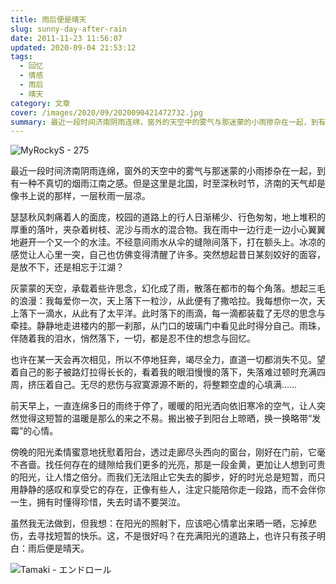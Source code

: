 ```yaml
---
title: 雨后便是晴天
slug: sunny-day-after-rain
date: 2011-11-23 11:56:07
updated: 2020-09-04 21:53:12
tags:
  - 回忆
  - 情感
  - 雨后
  - 晴天
category: 文章
cover: /images/2020/09/2020090421472732.jpg
summary: 最近一段时间济南阴雨连绵，窗外的天空中的雾气与那迷蒙的小雨掺杂在一起，到有一种不真切的烟雨江南之感。
---
```


![MyRockyS - 275](/images/2020/09/2020090421492124.jpg)

最近一段时间济南阴雨连绵，窗外的天空中的雾气与那迷蒙的小雨掺杂在一起，到有一种不真切的烟雨江南之感。但是这里是北国，时至深秋时节，济南的天气却是像书上说的那样，一层秋雨一层凉。

瑟瑟秋风刺痛着人的面庞，校园的道路上的行人日渐稀少、行色匆匆，地上堆积的厚重的落叶，夹杂着树枝、泥沙与雨水的混合物。我在雨中一边行走一边小心翼翼地避开一个又一个的水洼。不经意间雨水从伞的缝隙间落下，打在额头上。冰凉的感觉让人心里一突，自己也仿佛变得清醒了许多。突然想起昔日某刻姣好的面容，是放不下，还是相忘于江湖？

灰蒙蒙的天空，承载着些许思念，幻化成了雨，散落在都市的每个角落。想起三毛的浪漫：我每爱你一次，天上落下一粒沙，从此便有了撒哈拉。我每想你一次，天上落下一滴水，从此有了太平洋。此时落下的雨滴，每一滴都装载了无尽的思念与牵挂。静静地走进楼内的那一刹那，从门口的玻璃门中看见此时得分自己。雨珠，伴随着我的泪水，悄然落下，一切，都是忍不住的想念与回忆。

也许在某一天会再次相见，所以不停地狂奔，竭尽全力，直道一切都消失不见。望着自己的影子被路灯拉得长长的，看着我的眼泪慢慢的落下，失落难过顿时充满四周，挤压着自己。无尽的悲伤与寂寞源源不断的，将整颗空虚的心填满……

前天早上，一直连绵多日的雨终于停了，暖暖的阳光洒向依旧寒冷的空气，让人突然觉得这短暂的温暖是那么的来之不易。搬出被子到阳台上晾晒，换一换略带“发霉”的心情。

傍晚的阳光柔情蜜意地抚慰着阳台，透过走廊尽头西向的窗台，刚好在门前，它毫不吝啬。找任何存在的缝隙给我们更多的光亮，那是一段金黄，更加让人想到可贵的阳光，让人惜之倍分。而我们无法阻止它失去的脚步，好的时光总是短暂，而只用静静的感叹和享受它的存在，正像有些人，注定只能陪你走一段路，而不会伴你一生，拥有时懂得珍惜，失去时请不要哭泣。

虽然我无法做到，但我想：在阳光的照射下，应该吧心情拿出来晒一晒，忘掉悲伤，去寻找短暂的快乐。这，不是很好吗？在充满阳光的道路上，也许只有孩子明白：雨后便是晴天。

![Tamaki - エンドロール](/images/2020/09/2020090421522439.jpg)
